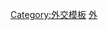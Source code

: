 {{noteTA
|G1=地名
}}
{{Navbox
|name  = 駐德國外交代表機構
|title = {{flagicon|GER}} [[駐德國外交機構列表|駐德國代表機構]]
|state = {{{state|autocollapse}}}
|listclass = hlist
|image = 
|group1= 大使館
|list1 = {{Template:Navbox subgroup
|group1= [[柏林|-{zh-hans:　柏林地区;zh-hk:　柏林地區; zh-tw:柏林地區;}-]]
|list1 = {{Template:Navbox subgroup
|group1= 亞洲及<br>大洋洲國家
|list1 = 
*[[中国驻德国大使馆|中華人民共和國]]
*[[日本駐德國大使館|日本]]
* {{link-de|大韩民国驻德国大使馆|Botschaft der Republik Korea in Berlin|韓國}}
* {{link-de|朝鮮民主主義人民共和國駐德國大使館|Nordkoreanische Botschaft in Berlin|朝鮮}}
* {{link-de|越南駐德國大使館|Vietnamesische Botschaft in Berlin|越南}}
* {{link-de|印度驻德国大使馆|Indische Botschaft in Berlin|印度}}
* {{link-de|卡達駐德國大使館|Katarische Botschaft in Berlin|卡達}} 
* {{link-de|伊朗駐德國大使館|Iranische Botschaft in Berlin|伊朗}} 
* {{link-de|阿拉伯联合酋长国驻德国大使馆|Botschaft der Vereinigten Arabischen Emirate in Berlin|阿拉伯联合酋长国}}
* {{link-de|土耳其驻德国大使馆|Türkische Botschaft in Berlin|土耳其}}
* {{link-de|以色列驻德国大使馆|Israelische Botschaft in Berlin|以色列}}
* {{link-de|亞塞拜然駐德國大使館|Aserbaidschanische Botschaft in Berlin|亞塞拜然}}
* {{link-de|黎巴嫩駐德國大使館|Libanesische Botschaft in Berlin|黎巴嫩}}
* {{Link-en|敘利亞駐德國大使館|Embassy of Syria, Berlin|敘利亞}}
* {{link-de|澳洲駐德國大使館|Australische Botschaft in Berlin|澳洲}}
|group2 = 歐洲國家
|list2  = 
* {{link-de|英國駐德國大使館|Britische Botschaft in Berlin|英國}}
* [[法國駐德國大使館|法國]]
* {{link-de|荷蘭駐德國大使館|Niederländische Botschaft in Berlin|荷蘭}}
* {{link-de|比利時駐德國大使館|Belgische Botschaft in Berlin|比利時}}
* {{link-de|奥地利驻德国大使馆|Österreichische Botschaft in Berlin|奥地利}}
* {{link-de|瑞士驻德国大使馆|Schweizerische Botschaft in Berlin|瑞士}}
* {{link-de|列支敦斯登駐德國大使館|Liechtensteinische Botschaft in Berlin|列支敦斯登}}
* [[北欧大使馆|丹麥、瑞典、挪威、冰島、芬蘭]]
* {{link-de|意大利驻德国大使馆|Italienische Botschaft in Berlin|意大利}}
* {{link-de|西班牙驻德国大使馆|Spanische Botschaft in Berlin|西班牙}}
* {{link-de|希臘駐德國大使館|Griechische Botschaft in Berlin|希臘}}
* {{link-de|捷克駐德國大使館|Tschechische Botschaft in Berlin|捷克}}
* [[匈牙利駐德國大使館|匈牙利]]
* {{link-de|保加利亞駐德國大使館|Bulgarische Botschaft in Berlin|保加利亞}}
* {{Link-de|斯洛維尼亞駐德國大使館|Slowenische Botschaft in Berlin|斯洛維尼亞}}
* [[波蘭駐德國大使館|波蘭]]
* {{link-de|烏克蘭駐德國大使館|Ukrainische Botschaft in Berlin|烏克蘭}}
* [[俄羅斯駐德國大使館|俄羅斯]]
* {{Link-en|塞爾維亞駐德國大使館|Embassy of Serbia, Berlin|塞爾維亞}}
* {{Link-en|摩爾多瓦駐德國大使館|Embassy of Moldova, Berlin|摩爾多瓦}}
* {{link-de|爱沙尼亚驻德国大使馆|Estnische Botschaft in Berlin|爱沙尼亚}}

|group3 = 非洲國家
|list3  = 
* {{link-de|埃及驻德国大使馆|Ägyptische Botschaft in Berlin|埃及}}
* {{Link-fr|阿爾及利亞駐德國大使館|Ambassade d'Algérie en Allemagne|阿爾及利亞}}
* {{link-de|肯亞駐德國大使館|Kenianische Botschaft in Berlin|肯亞}}
* {{Link-en|坦尚尼亞駐德國大使館|Embassy of Tanzania, Berlin|坦尚尼亞}}
* {{Link-en|馬達加斯加駐德國大使館|Embassy of Madagascar in Falkensee|馬達加斯加}}{{ref label|馬達加斯加|註1|}}
* {{link-de|奈及利亞駐德國大使館|Nigerianische Botschaft in Berlin|奈及利亞}}
* {{link-de|茅利塔尼亞駐德國大使館|Mauretanische Botschaft in Berlin|茅利塔尼亞}}
* {{link-de|迦納駐德國大使館|Ghanaische Botschaft in Berlin|迦納}}
* {{link-de|南非驻德国大使馆|Südafrikanische Botschaft in Berlin|南非}}
* {{Link-fr|賴索托駐德國大使館|Ambassade du Lesotho en Allemagne|賴索托}}
* {{link-de|纳米比亚驻德国大使馆|Namibische Botschaft in Berlin|纳米比亚}}
* {{link-de|安哥拉駐德國大使館|Angolanische Botschaft in Berlin|安哥拉}}
* {{link-de|辛巴威駐德國大使館|Simbabwische Botschaft in Berlin|辛巴威}}

|group4 = 美洲國家
|list4  = 
*[[美國駐德國大使館|美國]]
* {{link-de|加拿大駐德國大使館|Kanadische Botschaft in Berlin|加拿大}}
* {{link-de|墨西哥驻德国大使馆|Mexikanische Botschaft in Berlin|墨西哥}}
* {{Link-pt|巴西駐德國大使館|Embaixada do Brasil em Berlim|巴西}}
* {{Link-en|哥倫比亞駐德國大使館|Embassy of Colombia, Berlin|哥倫比亞}}
}}
}}

|group2 = 領事機構
|list2 ={{Template:Navbox subgroup
|group1= [[漢堡]]
|list1 = 
*[[中华人民共和国驻汉堡总领事馆|中華人民共和國]] 
*{{Link-ja|日本駐漢堡總領事館|在ハンブルク日本国総領事館|日本}}
*{{Link-en|美國駐漢堡總領事館|Consulate General of the United States, Hamburg|美國}}

|group2 = [[法蘭克福]]
|list2  = 
*[[中华人民共和国驻法兰克福总领事馆|中華人民共和國]] 
*{{Link-ja|日本駐法蘭克福總領事館|在フランクフルト日本国総領事館|日本}}
*[[美國駐法蘭克福總領事館|美國]]

|group3 = [[慕尼黑]]
|list3 =
*[[中华人民共和国驻慕尼黑总领事馆|中華人民共和國]] 
*{{Link-de|以色列駐慕尼黑總領事館|Generalkonsulat des Staates Israel (München)|以色列}}
*{{Link-ja|日本駐慕尼黑總領事館|在ミュンヘン日本国総領事館|日本}}
*{{Link-de|奧地利駐慕尼黑總領事館|Österreichisches Generalkonsulat München|奧地利}}
*{{Link-sl|斯洛維尼亞駐幕尼黑總領事館|Generalni konzulat Republike Slovenije v Münchnu|斯洛維尼亞}}
*{{Link-en|美國駐慕尼黑總領事館|Consulate General of the United States, Munich|美國}}

|group4 = [[杜塞道夫]]
|list4 = 
*[[中华人民共和国驻杜塞尔多夫总领事馆|中華人民共和國]]
*{{Link-ja|日本駐杜塞道夫總領事館|在デュッセルドルフ日本国総領事館|日本}}
*{{Link-de|美國駐杜塞道夫總領事館|Amerikanisches Generalkonsulat in Düsseldorf|美國}}

|group5 = [[不萊梅]]
|list5 = 
*{{Link-en|美國駐不萊梅領事代理處|Consular Agency of the United States, Bremen|美國}}

}}
|group3=其他機構
|list3= {{Template:Navbox subgroup
|group1= 準外交機關
|list1 = 
*[[香港駐柏林經濟貿易辦事處|香港]]

|group2 = 非外交機關
|list2  = 
*[[駐德國台北代表處|中華民國（台灣）]]
*{{Link-fr|魁北克省政府駐幕尼黑辦事處|Délégation générale du Québec à Munich|魁北克}}
}}

 | below = 
'''註1'''{{note|馬達加斯加}}：實際位置在柏林境外的近郊市鎮[[法爾肯塞]]。
}}<noinclude>
{{collapsible option}}
[[Category:駐德國外交代表機構| ]]
[[Category:外交模板]] 
[[Category:德国模板|外]]
 </noinclude>